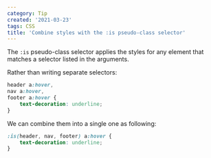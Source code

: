 ```yaml
---
category: Tip
created: '2021-03-23'
tags: CSS
title: 'Combine styles with the :is pseudo-class selector'
---
```


The `:is` pseudo-class selector applies the styles for any element that matches a selector listed in the arguments.

Rather than writing separate selectors:

```css
header a:hover,
nav a:hover,
footer a:hover {
    text-decoration: underline;
}
```

We can combine them into a single one as following:

```css
:is(header, nav, footer) a:hover {
    text-decoration: underline;
}
```
